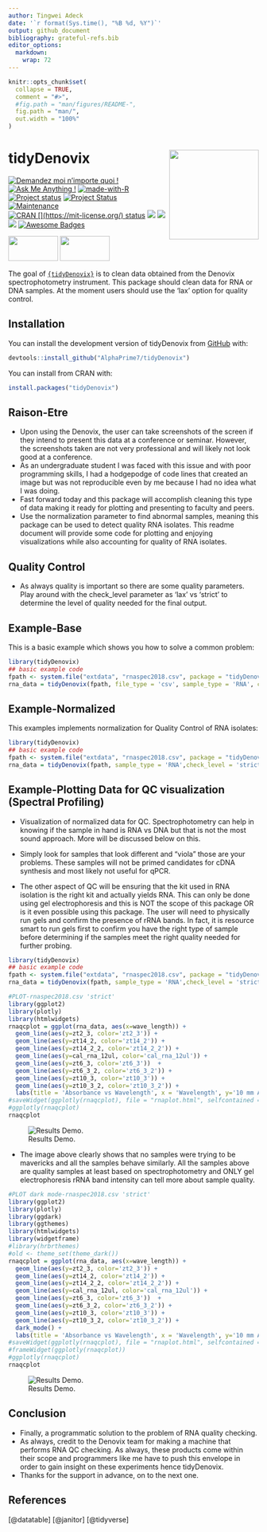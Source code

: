```yaml
---
author: Tingwei Adeck
date: '`r format(Sys.time(), "%B %d, %Y")`'
output: github_document
bibliography: grateful-refs.bib
editor_options: 
  markdown: 
    wrap: 72
---
```


<!-- README.md is generated from README.Rmd. Please edit that file -->

```r
knitr::opts_chunk$set(
  collapse = TRUE,
  comment = "#>",
  #fig.path = "man/figures/README-",
  fig.path = "man/",
  out.width = "100%"
)
```

# tidyDenovix <img src="man/figures/logo.png" align="right" width="180"/>

[![Demandez moi n'importe quoi
!](https://img.shields.io/badge/Demandez%20moi-n'%20importe%20quoi-1abc9c.svg)](mailto:awesome.tingwei@outlook.com)
[![Ask Me Anything
!](https://img.shields.io/badge/Ask%20me-anything-1abc9c.svg)](mailto:awesome.tingwei@outlook.com)
[![made-with-R](https://img.shields.io/badge/Made%20with-Rstudio-1f425f.svg)](https://www.rstudio.com/categories/rstudio-ide/)
[![Project
status](https://www.repostatus.org/badges/latest/concept.svg)](https://github.com/AlphaPrime7/tidyDenovix/graphs/commit-activity)
[![Project
Status](https://www.repostatus.org/badges/latest/wip.svg)](https://github.com/AlphaPrime7/tidyDenovix/graphs/commit-activity)
[![Maintenance](https://img.shields.io/badge/Maintained%3F-yes-green.svg)](https://github.com/AlphaPrime7/tidyDenovix/graphs/commit-activity)
[![CRAN [](https://mit-license.org/)
status](https://www.r-pkg.org/badges/version/tidyDenovix)](https://CRAN.R-project.org/package=tidyDenovix)
[![](http://cranlogs.r-pkg.org/badges/grand-total/tidyDenovix?color=yellow)](https://www.cran-e.com/package/tidyDenovix)
[![](http://cranlogs.r-pkg.org/badges/last-month/tidyDenovix?color=green)](https://www.cran-e.com/package/tidyDenovix)
[![](http://cranlogs.r-pkg.org/badges/last-week/tidyDenovix?color=yellow)](https://www.cran-e.com/package/tidyDenovix)
[![Awesome
Badges](https://img.shields.io/badge/badges-awesome-green.svg)](https://github.com/Naereen/badges)

<a href="https://www.buymeacoffee.com/tingweiadeck"><img src="https://img.buymeacoffee.com/button-api/?text=Buy me a coffee&amp;emoji=&amp;slug=tingweiadeck&amp;button_colour=FFDD00&amp;font_colour=000000&amp;font_family=Cookie&amp;outline_colour=000000&amp;coffee_colour=ffffff" width="100" height="50"/></a>
<a href="https://www.buymeacoffee.com/tingweiadeck"><img src="https://img.buymeacoffee.com/button-api/?text=Buy me a Pizza&amp;emoji=🍕&amp;slug=tingweiadeck&amp;button_colour=FFDD00&amp;font_colour=000000&amp;font_family=Cookie&amp;outline_colour=000000&amp;coffee_colour=ffffff" width="100" height="50"/></a>

The goal of
[`{tidyDenovix}`](https://github.com/AlphaPrime7/tidyDenovix) is to
clean data obtained from the Denovix spectrophotometry instrument. This
package should clean data for RNA or DNA samples. At the moment users
should use the 'lax' option for quality control.

## Installation

You can install the development version of tidyDenovix from
[GitHub](https://github.com/AlphaPrime7/tidyDenovix) with:

``` r
devtools::install_github("AlphaPrime7/tidyDenovix")
```

You can install from CRAN with:

``` r
install.packages("tidyDenovix")
```

## Raison-Etre

-   Upon using the Denovix, the user can take screenshots of the screen
    if they intend to present this data at a conference or seminar.
    However, the screenshots taken are not very professional and will
    likely not look good at a conference.
-   As an undergraduate student I was faced with this issue and with
    poor programming skills, I had a hodgepodge of code lines that
    created an image but was not reproducible even by me because I had
    no idea what I was doing.
-   Fast forward today and this package will accomplish cleaning this
    type of data making it ready for plotting and presenting to faculty
    and peers.
-   Use the normalization parameter to find abnormal samples, meaning
    this package can be used to detect quality RNA isolates. This readme
    document will provide some code for plotting and enjoying
    visualizations while also accounting for quality of RNA isolates.

## Quality Control

-   As always quality is important so there are some quality parameters.
    Play around with the check_level parameter as 'lax' vs 'strict' to
    determine the level of quality needed for the final output.

## Example-Base

This is a basic example which shows you how to solve a common problem:

```r
library(tidyDenovix)
## basic example code
fpath <- system.file("extdata", "rnaspec2018.csv", package = "tidyDenovix", mustWork = TRUE)
rna_data = tidyDenovix(fpath, file_type = 'csv', sample_type = 'RNA', check_level = 'lax')
```

## Example-Normalized

This examples implements normalization for Quality Control of RNA
isolates:

```r
library(tidyDenovix)
## basic example code
fpath <- system.file("extdata", "rnaspec2018.csv", package = "tidyDenovix", mustWork = TRUE)
rna_data = tidyDenovix(fpath, sample_type = 'RNA',check_level = 'strict', qc_omit = 'no', normalized = 'yes')
```

## Example-Plotting Data for QC visualization (Spectral Profiling)

-   Visualization of normalized data for QC. Spectrophotometry can help
    in knowing if the sample in hand is RNA vs DNA but that is not the
    most sound approach. More will be discussed below on this.

-   Simply look for samples that look different and "viola" those are
    your problems. These samples will not be primed candidates for cDNA
    synthesis and most likely not useful for qPCR.

-   The other aspect of QC will be ensuring that the kit used in RNA
    isolation is the right kit and actually yields RNA. This can only be
    done using gel electrophoresis and this is NOT the scope of this
    package OR is it even possible using this package. The user will
    need to physically run gels and confirm the presence of rRNA bands.
    In fact, it is resource smart to run gels first to confirm you have
    the right type of sample before determining if the samples meet the
    right quality needed for further probing.

```r
library(tidyDenovix)
## basic example code
fpath <- system.file("extdata", "rnaspec2018.csv", package = "tidyDenovix", mustWork = TRUE)
rna_data = tidyDenovix(fpath, sample_type = 'RNA',check_level = 'strict', qc_omit = 'no', normalized = 'yes')

#PLOT-rnaspec2018.csv 'strict'
library(ggplot2)
library(plotly)
library(htmlwidgets)
rnaqcplot = ggplot(rna_data, aes(x=wave_length)) + 
  geom_line(aes(y=zt2_3, color='zt2_3')) + 
  geom_line(aes(y=zt14_2, color='zt14_2')) + 
  geom_line(aes(y=zt14_2_2, color='zt14_2_2')) +
  geom_line(aes(y=cal_rna_12ul, color='cal_rna_12ul')) +
  geom_line(aes(y=zt6_3, color='zt6_3'))  + 
  geom_line(aes(y=zt6_3_2, color='zt6_3_2')) + 
  geom_line(aes(y=zt10_3, color='zt10_3')) + 
  geom_line(aes(y=zt10_3_2, color='zt10_3_2')) +
  labs(title = 'Absorbance vs Wavelength', x = 'Wavelength', y='10 mm Absorbance', color='Circadian Times')
#saveWidget(ggplotly(rnaqcplot), file = "rnaplot.html", selfcontained = F, libdir = "lib")
#ggplotly(rnaqcplot)
rnaqcplot
```

![Results Demo.](man/figures/example3-1.png)

-   The image above clearly shows that no samples were trying to be
    mavericks and all the samples behave similarly. All the samples
    above are quality samples at least based on spectrophotometry and
    ONLY gel electrophoresis rRNA band intensity can tell more about
    sample quality.

```r
#PLOT dark mode-rnaspec2018.csv 'strict'
library(ggplot2)
library(plotly)
library(ggdark)
library(ggthemes)
library(htmlwidgets)
library(widgetframe)
#library(hrbrthemes)
#old <- theme_set(theme_dark())
rnaqcplot = ggplot(rna_data, aes(x=wave_length)) + 
  geom_line(aes(y=zt2_3, color='zt2_3')) + 
  geom_line(aes(y=zt14_2, color='zt14_2')) + 
  geom_line(aes(y=zt14_2_2, color='zt14_2_2')) +
  geom_line(aes(y=cal_rna_12ul, color='cal_rna_12ul')) +
  geom_line(aes(y=zt6_3, color='zt6_3'))  + 
  geom_line(aes(y=zt6_3_2, color='zt6_3_2')) + 
  geom_line(aes(y=zt10_3, color='zt10_3')) + 
  geom_line(aes(y=zt10_3_2, color='zt10_3_2')) +
  dark_mode() +
  labs(title = 'Absorbance vs Wavelength', x = 'Wavelength', y='10 mm Absorbance', color='Circadian Times')
#saveWidget(ggplotly(rnaqcplot), file = "rnaplot.html", selfcontained = F, libdir = "lib")
#frameWidget(ggplotly(rnaqcplot))
#ggplotly(rnaqcplot)
rnaqcplot
```

![Results Demo.](man/figures/example4-1.png)

## Conclusion

-   Finally, a programmatic solution to the problem of RNA quality
    checking.
-   As always, credit to the Denovix team for making a machine that
    performs RNA QC checking. As always, these products come within
    their scope and programmers like me have to push this envelope in
    order to gain insight on these experiments hence tidyDenovix.
-   Thanks for the support in advance, on to the next one.

## References

[@datatable] [@janitor] [@tidyverse]
